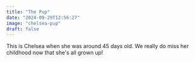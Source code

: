 ```yaml
---
title: "The Pup"
date: "2024-09-29T12:56:27"
image: "chelsea-pup"
draft: false
---
```


This is Chelsea when she was around 45 days old. We really do miss her childhood now that she's all grown up!
